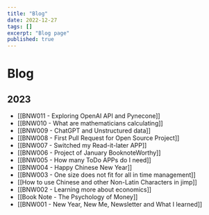 ```yaml
---
title: "Blog"
date: 2022-12-27
tags: []
excerpt: "Blog page"
published: true
---
```


# Blog

## 2023

- [[BNW011  - Exploring OpenAI API and Pynecone]]
- [[BNW010 - What are mathematicians calculating]]
- [[BNW009 - ChatGPT and Unstructured data]]
- [[BNW008 - First Pull Request for Open Source Project]]
- [[BNW007 - Switched my Read-it-later APP]]
- [[BNW006 - Project of January BooknoteWorthy]]
- [[BNW005 - How many ToDo APPs do I need]]
- [[BNW004 - Happy Chinese New Year]]
- [[BNW003 - One size does not fit for all in time management]]
- [[How to use Chinese and other Non-Latin Characters in jimp]]
- [[BNW002 - Learning more about economics]]
- [[Book Note - The Psychology of Money]]
- [[BNW001 - New Year, New Me, Newsletter and What I learned]]
